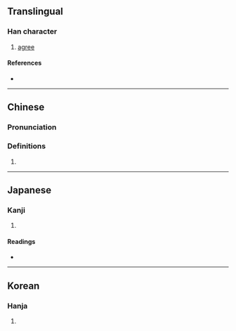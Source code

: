 {{character info/new}}
==Translingual==

===Han character===
{{Han char|rn=85|rad=水|as=12|sn=15|four=38127|canj=EORM|ids=⿰氵翕}}

# [[agree]]

====References====
* {{Han ref|kx=0649.110|dkj=18242|dj=1059.060|hdz=31745.070|uh=6F5D|ud=28509|bh=E652|bd=58962}}

----

==Chinese==
{{zh-forms}}

===Pronunciation===
{{zh-pron
|m=xī
|c=jap1
|mc=y
|oc=y
|ma=
|cat=v
}}

===Definitions===
{{zh-hanzi}}

# {{rfdef|zh}}

----

==Japanese==

===Kanji===
{{ja-kanji|grade=|rs=水12}}

# {{rfdef|ja|sort=水12}}

====Readings====
* {{ja-readings|on=[[きゅう]] (kyū), [[こう]] (kō), [[おう]] (ō), [[よう]] (yō)|kun=}}

----

==Korean==

===Hanja===
{{ko-hanja|hangeul=흡|eumhun=|rv=heup|mr=hŭp|y=hup}}

# {{rfdef|ko|sort=水12}}